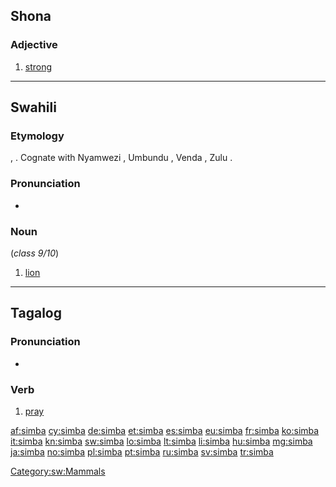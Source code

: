 {{also|Simba}}
==Shona==

===Adjective===
{{head|sn|adjective}}

# [[strong]]

----

==Swahili==
===Etymology===
{{etyl|bnt-pro|sw}} {{recons|cimba|lang=bnt-pro}}, {{proto|bnt-pro|-cmbá|lang=|title=}}.  Cognate with Nyamwezi {{term|nshimba}}, Umbundu {{term|simbe}}, Venda {{term|tsimba}}, Zulu {{term|insimba|lang=zu}}.

===Pronunciation===
* {{IPA|/simbɑ/|lang=sw}}

===Noun===
{{head|sw|noun|plural|simba}} (''class 9/10'')

# [[lion]]

[[Category:sw:Mammals]]

----

==Tagalog==

===Pronunciation===
* {{audio|Tl-PH-simba.ogg|Audio}}

===Verb===
{{head|tl|verb}}

# [[pray]]

[[af:simba]]
[[cy:simba]]
[[de:simba]]
[[et:simba]]
[[es:simba]]
[[eu:simba]]
[[fr:simba]]
[[ko:simba]]
[[it:simba]]
[[kn:simba]]
[[sw:simba]]
[[lo:simba]]
[[lt:simba]]
[[li:simba]]
[[hu:simba]]
[[mg:simba]]
[[ja:simba]]
[[no:simba]]
[[pl:simba]]
[[pt:simba]]
[[ru:simba]]
[[sv:simba]]
[[tr:simba]]